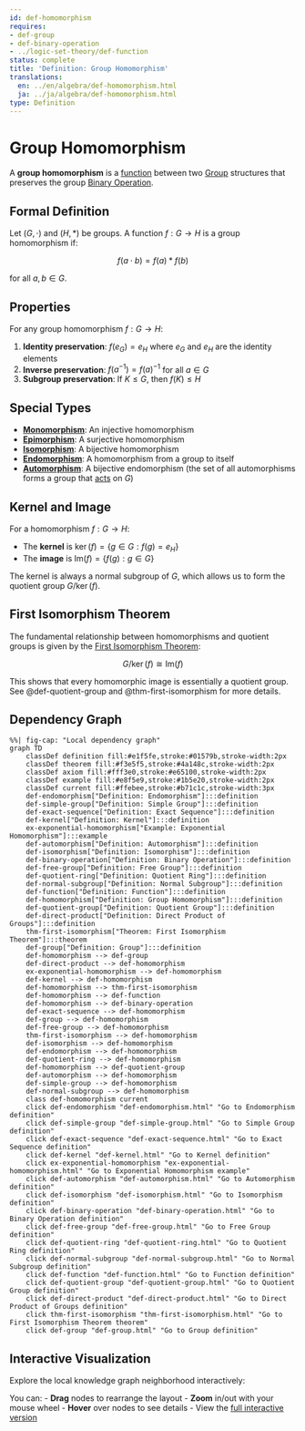 ```yaml
---
id: def-homomorphism
requires:
- def-group
- def-binary-operation
- ../logic-set-theory/def-function
status: complete
title: 'Definition: Group Homomorphism'
translations:
  en: ../en/algebra/def-homomorphism.html
  ja: ../ja/algebra/def-homomorphism.html
type: Definition
---
```


# Group Homomorphism {#def-homomorphism}

A **group homomorphism** is a [function](../logic-set-theory/def-function.qmd) between two [Group](def-group.qmd) structures that preserves the group [Binary Operation](def-binary-operation.qmd).

## Formal Definition

Let $(G, \cdot)$ and $(H, *)$ be groups. A function $f: G \to H$ is a group homomorphism if:

$$f(a \cdot b) = f(a) * f(b)$$

for all $a, b \in G$.

## Properties

For any group homomorphism $f: G \to H$:

1. **Identity preservation**: $f(e_G) = e_H$ where $e_G$ and $e_H$ are the identity elements
2. **Inverse preservation**: $f(a^{-1}) = f(a)^{-1}$ for all $a \in G$
3. **Subgroup preservation**: If $K \leq G$, then $f(K) \leq H$

## Special Types

- **[Monomorphism](../category-theory/def-monomorphism.qmd)**: An injective homomorphism
- **[Epimorphism](../category-theory/def-epimorphism.qmd)**: A surjective homomorphism
- **[Isomorphism](def-isomorphism.qmd)**: A bijective homomorphism
- **[Endomorphism](def-endomorphism.qmd)**: A homomorphism from a group to itself
- **[Automorphism](def-automorphism.qmd)**: A bijective endomorphism (the set of all automorphisms forms a group that [acts](def-group-action.qmd) on $G$)

## Kernel and Image

For a homomorphism $f: G \to H$:

- The **kernel** is $\ker(f) = \{g \in G : f(g) = e_H\}$
- The **image** is $\text{Im}(f) = \{f(g) : g \in G\}$

The kernel is always a normal subgroup of $G$, which allows us to form the quotient group $G/\ker(f)$.

## First Isomorphism Theorem

The fundamental relationship between homomorphisms and quotient groups is given by the [First Isomorphism Theorem](thm-first-isomorphism.qmd):

$$G/\ker(f) \cong \text{Im}(f)$$

This shows that every homomorphic image is essentially a quotient group. See @def-quotient-group and @thm-first-isomorphism for more details.

## Dependency Graph

```mermaid
%%| fig-cap: "Local dependency graph"
graph TD
    classDef definition fill:#e1f5fe,stroke:#01579b,stroke-width:2px
    classDef theorem fill:#f3e5f5,stroke:#4a148c,stroke-width:2px
    classDef axiom fill:#fff3e0,stroke:#e65100,stroke-width:2px
    classDef example fill:#e8f5e9,stroke:#1b5e20,stroke-width:2px
    classDef current fill:#ffebee,stroke:#b71c1c,stroke-width:3px
    def-endomorphism["Definition: Endomorphism"]:::definition
    def-simple-group["Definition: Simple Group"]:::definition
    def-exact-sequence["Definition: Exact Sequence"]:::definition
    def-kernel["Definition: Kernel"]:::definition
    ex-exponential-homomorphism["Example: Exponential Homomorphism"]:::example
    def-automorphism["Definition: Automorphism"]:::definition
    def-isomorphism["Definition: Isomorphism"]:::definition
    def-binary-operation["Definition: Binary Operation"]:::definition
    def-free-group["Definition: Free Group"]:::definition
    def-quotient-ring["Definition: Quotient Ring"]:::definition
    def-normal-subgroup["Definition: Normal Subgroup"]:::definition
    def-function["Definition: Function"]:::definition
    def-homomorphism["Definition: Group Homomorphism"]:::definition
    def-quotient-group["Definition: Quotient Group"]:::definition
    def-direct-product["Definition: Direct Product of Groups"]:::definition
    thm-first-isomorphism["Theorem: First Isomorphism Theorem"]:::theorem
    def-group["Definition: Group"]:::definition
    def-homomorphism --> def-group
    def-direct-product --> def-homomorphism
    ex-exponential-homomorphism --> def-homomorphism
    def-kernel --> def-homomorphism
    def-homomorphism --> thm-first-isomorphism
    def-homomorphism --> def-function
    def-homomorphism --> def-binary-operation
    def-exact-sequence --> def-homomorphism
    def-group --> def-homomorphism
    def-free-group --> def-homomorphism
    thm-first-isomorphism --> def-homomorphism
    def-isomorphism --> def-homomorphism
    def-endomorphism --> def-homomorphism
    def-quotient-ring --> def-homomorphism
    def-homomorphism --> def-quotient-group
    def-automorphism --> def-homomorphism
    def-simple-group --> def-homomorphism
    def-normal-subgroup --> def-homomorphism
    class def-homomorphism current
    click def-endomorphism "def-endomorphism.html" "Go to Endomorphism definition"
    click def-simple-group "def-simple-group.html" "Go to Simple Group definition"
    click def-exact-sequence "def-exact-sequence.html" "Go to Exact Sequence definition"
    click def-kernel "def-kernel.html" "Go to Kernel definition"
    click ex-exponential-homomorphism "ex-exponential-homomorphism.html" "Go to Exponential Homomorphism example"
    click def-automorphism "def-automorphism.html" "Go to Automorphism definition"
    click def-isomorphism "def-isomorphism.html" "Go to Isomorphism definition"
    click def-binary-operation "def-binary-operation.html" "Go to Binary Operation definition"
    click def-free-group "def-free-group.html" "Go to Free Group definition"
    click def-quotient-ring "def-quotient-ring.html" "Go to Quotient Ring definition"
    click def-normal-subgroup "def-normal-subgroup.html" "Go to Normal Subgroup definition"
    click def-function "def-function.html" "Go to Function definition"
    click def-quotient-group "def-quotient-group.html" "Go to Quotient Group definition"
    click def-direct-product "def-direct-product.html" "Go to Direct Product of Groups definition"
    click thm-first-isomorphism "thm-first-isomorphism.html" "Go to First Isomorphism Theorem theorem"
    click def-group "def-group.html" "Go to Group definition"
```

## Interactive Visualization

Explore the local knowledge graph neighborhood interactively:

::: {.graph-viz data-id="def-homomorphism" data-width="700" data-height="500"}
:::

You can:
- **Drag** nodes to rearrange the layout
- **Zoom** in/out with your mouse wheel
- **Hover** over nodes to see details
- View the [full interactive version](../../output/interactive/en/def-homomorphism.html){target="_blank"}
